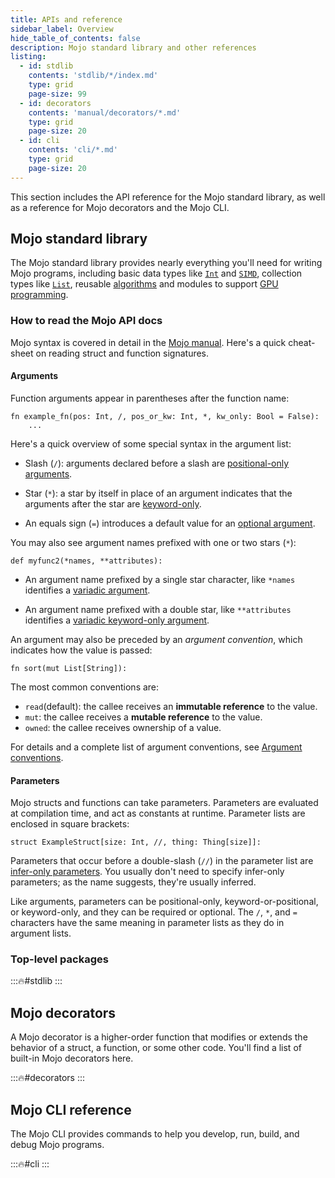 ```yaml
---
title: APIs and reference
sidebar_label: Overview
hide_table_of_contents: false
description: Mojo standard library and other references
listing:
  - id: stdlib
    contents: 'stdlib/*/index.md'
    type: grid
    page-size: 99
  - id: decorators
    contents: 'manual/decorators/*.md'
    type: grid
    page-size: 20
  - id: cli
    contents: 'cli/*.md'
    type: grid
    page-size: 20
---
```


This section includes the API reference for the Mojo standard library, as well
as a reference for Mojo decorators and the Mojo CLI.

## Mojo standard library

The Mojo standard library provides nearly everything you'll need for
writing Mojo programs, including basic data types like
[`Int`](/mojo/stdlib/builtin/int/Int) and
[`SIMD`](/mojo/stdlib/builtin/simd/SIMD), collection types like
[`List`](/mojo/stdlib/collections/list/List), reusable
[algorithms](/mojo/stdlib/algorithm/) and modules to support
[GPU programming](/mojo/stdlib/gpu).

### How to read the Mojo API docs

Mojo syntax is covered in detail in the [Mojo manual](/mojo/manual/). Here's a
quick cheat-sheet on reading struct and function signatures.

#### Arguments

Function arguments appear in parentheses after the function name:

```mojo
fn example_fn(pos: Int, /, pos_or_kw: Int, *, kw_only: Bool = False):
    ...
```

Here's a quick overview of some special syntax in the argument list:

- Slash (`/`): arguments declared before a slash are
  [positional-only arguments](/mojo/manual/functions#positional-only-and-keyword-only-arguments).

- Star (`*`): a star by itself in place of an argument indicates that the
  arguments after the star are
  [keyword-only](/mojo/manual/functions#positional-only-and-keyword-only-arguments).

- An equals sign (`=`) introduces a default value for an
  [optional argument](/mojo/manual/functions#optional-arguments).

You may also see argument names prefixed with one or two stars (`*`):

```mojo
def myfunc2(*names, **attributes):
```

- An argument name prefixed by a single star character, like `*names` identifies
  a [variadic argument](/mojo/manual/functions/#variadic-arguments).

- An argument name prefixed with a double star, like `**attributes` identifies a
  [variadic keyword-only argument](/mojo/manual/functions/#variadic-keyword-arguments).

An argument may also be preceded by an _argument convention_, which indicates
how the value is passed:

```mojo
fn sort(mut List[String]):
```

The most common conventions are:

- `read`(default): the callee receives an **immutable reference** to the value.
- `mut`: the callee receives a **mutable reference** to the value.
- `owned`: the callee receives ownership of a value.

For details and a complete list of argument conventions, see
[Argument conventions](/mojo/manual/values/ownership#argument-conventions).

#### Parameters

Mojo structs and functions can take parameters. Parameters are evaluated
at compilation time, and act as constants at runtime. Parameter lists are
enclosed in square brackets:

```mojo
struct ExampleStruct[size: Int, //, thing: Thing[size]]:
```

Parameters that occur before a double-slash (`//`) in the parameter list are
[infer-only parameters](/mojo/manual/parameters/#infer-only-parameters). You
usually don't need to specify infer-only parameters; as the name suggests,
they're usually inferred.

Like arguments, parameters can be positional-only, keyword-or-positional, or
keyword-only, and they can be required or optional. The `/`, `*`, and `=`
characters have the same meaning in parameter lists as they do in argument lists.

### Top-level packages

:::🔥#stdlib
:::

## Mojo decorators

A Mojo decorator is a higher-order function that modifies or extends the
behavior of a struct, a function, or some other code. You'll find a list
of built-in Mojo decorators here.

:::🔥#decorators
:::

## Mojo CLI reference

The Mojo CLI provides commands to help you develop, run, build,
and debug Mojo programs.

:::🔥#cli
:::
